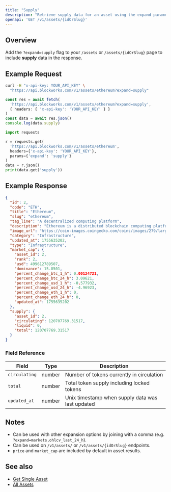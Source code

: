 ```yaml
---
title: "Supply"
description: "Retrieve supply data for an asset using the expand parameter"
openapi: 'GET /v1/assets/{idOrSlug}'
---
```


## Overview

Add the `?expand=supply` flag to your `/assets` or `/assets/{idOrSlug}` page to include **supply** data in the response.

## Example Request

<CodeGroup>

```bash cURL
curl -H "x-api-key: YOUR_API_KEY" \
  "https://api.blockworks.com/v1/assets/ethereum?expand=supply"
```

```typescript TypeScript
const res = await fetch(
  'https://api.blockworks.com/v1/assets/ethereum?expand=supply',
  { headers: { 'x-api-key': 'YOUR_API_KEY' } }
)
const data = await res.json()
console.log(data.supply)
```

```python Python
import requests

r = requests.get(
  'https://api.blockworks.com/v1/assets/ethereum',
  headers={'x-api-key': 'YOUR_API_KEY'},
  params={'expand': 'supply'}
)
data = r.json()
print(data.get('supply'))
```

</CodeGroup>

## Example Response

```json
{
  "id": 2,
  "code": "ETH",
  "title": "Ethereum",
  "slug": "ethereum",
  "tag_line": "A decentralized computing platform",
  "description": "Ethereum is a distributed blockchain computing platform for smart contracts and decentralized applications. Its native token is ether (ETH), which primarily serves as a means of payment for transaction fees and as collateral for borrowing specific ERC-20 tokens within the decentralized finance (DeFi) sector.",
  "image_url": "https://coin-images.coingecko.com/coins/images/279/large/ethereum.png?1696501628",
  "category": "Infrastructure",
  "updated_at": 1755635202,
  "type": "Infrastructure",
  "market_cap": {
    "asset_id": 2,
    "rank": 2,
    "usd": 499612789507,
    "dominance": 15.8501,
    "percent_change_btc_1_h": 0.00124721,
    "percent_change_btc_24_h": 3.09621,
    "percent_change_usd_1_h": -0.577932,
    "percent_change_usd_24_h": -4.96923,
    "percent_change_eth_1_h": 0,
    "percent_change_eth_24_h": 0,
    "updated_at": 1755635202
  },
  "supply": {
    "asset_id": 2,
    "circulating": 120707769.31517,
    "liquid": 0,
    "total": 120707769.31517
  }
}
```

### Field Reference

| Field | Type | Description |
|---|---|---|
| `circulating` | number | Number of tokens currently in circulation |
| `total` | number | Total token supply including locked tokens |
| `updated_at` | number | Unix timestamp when supply data was last updated |

## Notes

- Can be used with other expansion options by joining with a comma (e.g. `?expand=markets,ohlcv_last_24_h`).
- Can be used on `/v1/assets/` or `/v1/assets/{idOrSlug}` endpoints.
- `price` and `market_cap` are included by default in asset results.

## See also

- [Get Single Asset](/api-reference/assets/get-single)
- [All Assets](/api-reference/assets/list)
